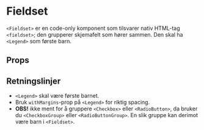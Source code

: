 
<Meta of={FieldsetStories} />

# Fieldset

<ComponentLinkRow
  docsHref="https://design.domstol.no/987b33f71/p/67392b-fieldset"
  githubHref="https://github.com/domstolene/designsystem/tree/main/packages/components/src/components/Fieldset"
  storybookHref="https://domstolene.github.io/designsystem/?path=/story/dds-components-fieldset--default"
  withBottomSpacing
/>

`<Fieldset>` er en code-only komponent som tilsvarer nativ HTML-tag `<fieldset>`; den grupperer skjemafelt som hører sammen. Den skal ha `<Legend>` som første barn.

## Props

<Canvas of={FieldsetStories.Default} sourceState="shown" />
<Controls of={FieldsetStories.Default} />

## Retningslinjer

- `<Legend>` skal være første barnet.
- Bruk `withMargins`-prop på `<Legend>` for riktig spacing.
- **OBS!** ikke ment for å gruppere `<Checkbox>` eller `<RadioButton>`, da bruker du `<CheckboxGroup>` eller `<RadioButtonGroup>`. En slik gruppe kan derimot være barn i `<Fieldset>`.

